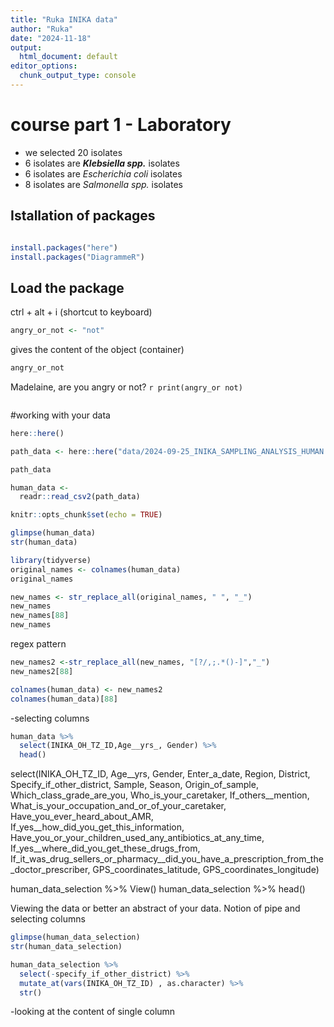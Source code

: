 ```yaml
---
title: "Ruka INIKA data"
author: "Ruka"
date: "2024-11-18"
output:
  html_document: default
editor_options: 
  chunk_output_type: console
---
```


# course part 1 - Laboratory
- we selected 20 isolates
- 6 isolates are ***Klebsiella spp.*** isolates
- 6 isolates are *Escherichia coli* isolates
- 8 isolates are *Salmonella spp.* isolates

## Istallation of packages

```r
```

```r
install.packages("here")
install.packages("DiagrammeR")
```

## Load the package

ctrl + alt + i (shortcut to keyboard)

```r
angry_or_not <- "not"
```
gives the content of the object (container)

```r
angry_or_not
```

Madelaine, are you angry or not? `r print(angry_or not)`

```r

```

#working with your data

```r
here::here()
```

```r
path_data <- here::here("data/2024-09-25_INIKA_SAMPLING_ANALYSIS_HUMAN.csv")

path_data
```
```r
human_data <-
  readr::read_csv2(path_data)
```

```r
knitr::opts_chunk$set(echo = TRUE)
```

```r
glimpse(human_data)
str(human_data)
```

```r
library(tidyverse)
original_names <- colnames(human_data) 
original_names
```

```r
new_names <- str_replace_all(original_names, " ", "_")
new_names
new_names[88]
new_names
```

regex pattern
```r
new_names2 <-str_replace_all(new_names, "[?/,;.*()-]","_")
new_names2[88]
```

```r
colnames(human_data) <- new_names2
colnames(human_data)[88]
```

-selecting columns
```r
human_data %>%
  select(INIKA_OH_TZ_ID,Age__yrs_, Gender) %>%
  head()
```

select(INIKA_OH_TZ_ID, Age__yrs, Gender, Enter_a_date, Region, District, 
         Specify_if_other_district, Sample, Season, Origin_of_sample, 
         Which_class_grade_are_you, 
         Who_is_your_caretaker, 
         If_others__mention, 
         What_is_your_occupation_and_or_of_your_caretaker, 
         Have_you_ever_heard_about_AMR, If_yes__how_did_you_get_this_information, 
         Have_you_or_your_children_used_any_antibiotics_at_any_time, 
         If_yes__where_did_you_get_these_drugs_from,
         If_it_was_drug_sellers_or_pharmacy__did_you_have_a_prescription_from_the_doctor_prescriber,
         GPS_coordinates_latitude, GPS_coordinates_longitude) 

human_data_selection %>% View()
human_data_selection %>% head()

Viewing the data or better an abstract of your data. Notion of pipe and selecting columns

```r
glimpse(human_data_selection)
str(human_data_selection)
```

```r
human_data_selection %>%
  select(-specify_if_other_district) %>%
  mutate_at(vars(INIKA_OH_TZ_ID) , as.character) %>%
  str()
```

-looking at the content of single column
